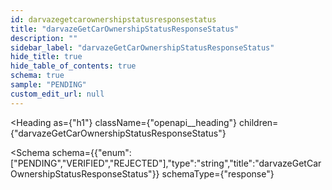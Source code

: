 ```yaml
---
id: darvazegetcarownershipstatusresponsestatus
title: "darvazeGetCarOwnershipStatusResponseStatus"
description: ""
sidebar_label: "darvazeGetCarOwnershipStatusResponseStatus"
hide_title: true
hide_table_of_contents: true
schema: true
sample: "PENDING"
custom_edit_url: null
---
```



<Heading
  as={"h1"}
  className={"openapi__heading"}
  children={"darvazeGetCarOwnershipStatusResponseStatus"}
>
</Heading>





<Schema
  schema={{"enum":["PENDING","VERIFIED","REJECTED"],"type":"string","title":"darvazeGetCarOwnershipStatusResponseStatus"}}
  schemaType={"response"}
>
  
</Schema>
            